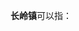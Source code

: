 '''长岭镇'''可以指：
{{PRC admin/disambig|21/02/83/111/000|22/07/22/100/000|23/01/11/113/000|34/08/27/106/000|37/11/22/114/000|42/13/81/103/000|50/01/01/148/000|51/17/23/109/000|61/07/28/106/000}}
{{disambig|cat=三字中国镇名消歧义}}
